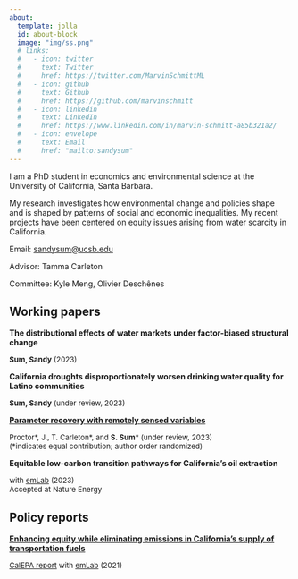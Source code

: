 ```yaml
---
about:
  template: jolla
  id: about-block
  image: "img/ss.png"
  # links:
  #   - icon: twitter
  #     text: Twitter
  #     href: https://twitter.com/MarvinSchmittML
  #   - icon: github
  #     text: Github
  #     href: https://github.com/marvinschmitt
  #   - icon: linkedin
  #     text: LinkedIn
  #     href: https://www.linkedin.com/in/marvin-schmitt-a85b321a2/
  #   - icon: envelope
  #     text: Email
  #     href: "mailto:sandysum"  
---
```


::: {#about-block}
:::

I am a PhD student in economics and environmental science at the University of California, Santa Barbara.

My research investigates how environmental change and policies shape and is shaped by patterns of social and economic inequalities. My recent projects have been centered on equity issues arising from water scarcity in California.

Email: [sandysum@ucsb.edu](mailto:sandysum@ucsb.edu)

Advisor: Tamma Carleton

Committee: Kyle Meng, Olivier Deschênes


## Working papers

**The distributional effects of water markets under factor-biased structural change**

<font size="2">**Sum, Sandy** (2023)</font>\

**California droughts disproportionately worsen drinking water quality for Latino communities**

<font size="2">**Sum, Sandy** (under review, 2023)</font>\

[**Parameter recovery with remotely sensed variables**](https://www.nber.org/papers/w30861)\

<font size="2">Proctor\*, J., T. Carleton\*, and **S. Sum**\* (under review, 2023)</font>\
<font size="2">(\*indicates equal contribution; author order randomized)</font>

**Equitable low-carbon transition pathways for California's oil extraction**

<font size="2">with [emLab](https://emlab.ucsb.edu/) (2023)</font>\
<font size="2">Accepted at Nature Energy</font>\

## Policy reports

[**Enhancing equity while eliminating emissions in California's supply of transportation fuels**](https://www.google.com/url?q=https%3A%2F%2Fwww.dropbox.com%2Fs%2F6w4hrztnb8r7xe7%2FCA-CN-Study-2-Final-Report-0421.pdf%3Fdl%3D1&sa=D&sntz=1&usg=AOvVaw3pv7JBOJLm767dL8jnrE4o)

<font size="2">[CalEPA report](https://emlab.ucsb.edu/projects/identifying-equitable-pathways-reach-carbon-neutrality-californias-transportation-sector) with [emLab](https://emlab.ucsb.edu/) (2021)</font>\

